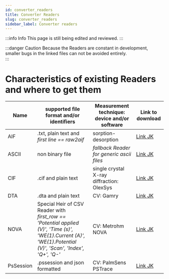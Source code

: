 ```yaml
---
id: converter_readers 
title: Converter Readers
slug: converter_readers 
sidebar_label: Converter readers
---
```


:::info Info
This page is still being edited and reviewed.
:::

:::danger Caution
Because the Readers are constant in development, smaller bugs in the linked files can not be avoided entirely.   
:::

# Characteristics of existing Readers and where to get them

|Name |supported file format and/or identifiers |Measurement technique: device and/or software |Link to download |
|---|---|---|---|
|AIF |.txt, plain text and *first line == raw2aif* |sorption-desorption | [Link JK](https://github.com/jochenklar/chemotion-converter-app/blob/master/converter_app/readers/aif.py) |
|ASCII |non binary file |*fallback Reader for generic ascii files* | [Link JK](https://github.com/jochenklar/chemotion-converter-app/blob/master/converter_app/readers/ascii.py) |
|CIF |.cif and plain text |single crystal X-ray diffraction: OlexSys | [Link JK](https://github.com/jochenklar/chemotion-converter-app/blob/master/converter_app/readers/cif.py) |
|DTA |.dta and plain text |CV: Gamry | [Link JK](https://github.com/jochenklar/chemotion-converter-app/blob/master/converter_app/readers/dta.py) |
|NOVA | Special Heir of CSV Reader with <br> *first_row == 'Potential applied (V)', 'Time (s)', 'WE(1).Current (A)', 'WE(1).Potential (V)', 'Scan', 'Index', 'Q+', 'Q-'* | CV: Metrohm NOVA | [Link JK](https://github.com/jochenklar/chemotion-converter-app/blob/master/converter_app/readers/nova.py) |
|PsSession |.pssession and json formatted |CV: PalmSens PSTrace | [Link JK](https://github.com/jochenklar/chemotion-converter-app/blob/master/converter_app/readers/pssession.py) |
